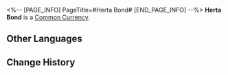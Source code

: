 <%-- [PAGE_INFO]
PageTitle=#Herta Bond#
[END_PAGE_INFO] --%>
{{Item Infobox
|id          = 503
|image       = Item Herta Bond.png
|type        = Common Currency
|invCategory = Valuables
|rarity      = 5
|effect      = A reward from the Simulated Universe. Can be used to buy items from Herta's Store.
|description = 
|source1     = [[Simulated Universe]] Point Rewards
}}
'''Herta Bond''' is a [[Common Currency]].

==Other Languages==
{{Other Languages
|en   = Herta Bond
|zhs  = 黑塔债券
|zht  = 黑塔債券
|ja   = ヘルタ債券
|ko   = 헤르타 채권
|es   = Bono de Herta
|fr   = Obligation de Herta
|ru   = Облигация Герты
|th   = Herta Bond
|vi   = Phiếu Công Trái Herta
|de   = Herta-Anleihe
|id   = Herta Bond
|pt   = Título da Herta
}}

==Change History==
{{Change History|1.0}}